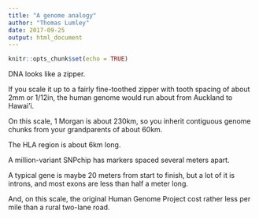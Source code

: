 ```yaml
---
title: "A genome analogy"
author: "Thomas Lumley"
date: 2017-09-25
output: html_document
---
```


```r
knitr::opts_chunk$set(echo = TRUE)
```

DNA looks like a zipper.  

If you scale it up to a fairly fine-toothed zipper with tooth spacing of about 2mm or 1/12in, the human genome would run about from Auckland to Hawai’i.

On this scale, 1 Morgan is about 230km, so you inherit contiguous genome chunks from your grandparents of about 60km. 

The HLA region is about 6km long.

A million-variant SNPchip has markers spaced several meters apart.

A typical gene is maybe 20 meters from start to finish, but a lot of it is introns, and most exons are less than half a meter long.

And, on this scale, the original Human Genome Project cost rather less per mile than a rural two-lane road. 
